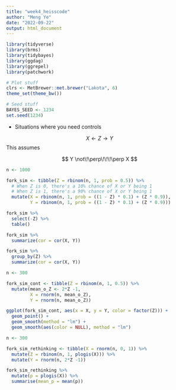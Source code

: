 ```yaml
---
title: "week4_heisscode"
author: "Meng Ye"
date: "2022-09-22"
output: html_document
---
```


```r
library(tidyverse)
library(brms)
library(tidybayes)
library(ggdag)
library(ggrepel)
library(patchwork)

# Plot stuff
clrs <- MetBrewer::met.brewer("Lakota", 6)
theme_set(theme_bw())

# Seed stuff
BAYES_SEED <- 1234
set.seed(1234)
```

- Situations where you need controls 

$$
X \leftarrow Z \rightarrow Y
$$
This assumes 

$$
Y \not\!\perp\!\!\!\perp X
$$

```r
n <- 1000

fork_sim <- tibble(Z = rbinom(n, 1, prob = 0.5)) %>% 
  # When Z is 0, there's a 10% chance of X or Y being 1
  # When Z is 1, there's a 90% chance of X or Y being 1
  mutate(X = rbinom(n, 1, prob = ((1 - Z) * 0.1) + (Z * 0.9)),
         Y = rbinom(n, 1, prob = ((1 - Z) * 0.1) + (Z * 0.9)))

fork_sim %>% 
  select(-Z) %>% 
  table()
```


```r
fork_sim %>% 
  summarize(cor = cor(X, Y))

```

```r
fork_sim %>% 
  group_by(Z) %>% 
  summarize(cor = cor(X, Y))
```

```r
n <- 300

fork_sim_cont <- tibble(Z = rbinom(n, 1, 0.5)) %>% 
  mutate(mean_o_Z <- 2*Z -1,
         X = rnorm(n, mean_o_Z),
         Y = rnorm(n, mean_o_Z))

ggplot(fork_sim_cont, aes(x = X, y = Y, color = factor(Z))) +
  geom_point() +
  geom_smooth(method = "lm") +
  geom_smooth(aes(color = NULL), method = "lm")
```


```r
n <- 300

fork_sim_rethinking <- tibble(X = rnorm(n, 0, 1)) %>% 
  mutate(Z = rbinom(n, 1, plogis(X))) %>% 
  mutate(Y = rnorm(n, 2*Z -1))

fork_sim_rethinking %>% 
  mutate(p = plogis(X)) %>% 
  summarise(mean_p = mean(p))

```






